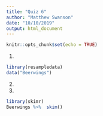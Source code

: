 ```yaml
---
title: "Quiz 6"
author: "Matthew Swanson"
date: "10/10/2019"
output: html_document
---
```


```r
knitr::opts_chunk$set(echo = TRUE)
```

1. 
```r
library(resampledata)
data("Beerwings")
```

2. 

3.
```r
library(skimr)
Beerwings %>%  skim()
```


